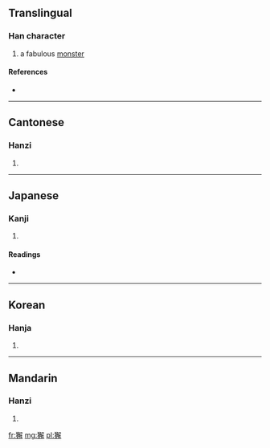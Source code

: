 ==Translingual==

===Han character===
{{Han char|rn=94|rad=犬|as=13|sn=16|four=4725<sub>2</sub>|canj=大竹弓月手 (KHNBQ)}}

# a fabulous [[monster]]

====References====
* {{Han ref|kx=0719.330|dkj=20734|dj=1131.070|hdz=21373.070|uh=736C|ud=29548|bh=EA5E|bd=59998}}

----

==Cantonese==

===Hanzi===
{{yue-hanzi|jyut=|y=haai5}}

# {{defn|lang=yue|sort=犬13}}

----

==Japanese==

===Kanji===
{{ja-kanji|grade=|rs=犬13}}

# {{defn|lang=ja|sort=犬13}}

====Readings====
* {{ja-readings|on=[[かい]] (kai), [[げ]] (ge)|kun=}}

----

==Korean==

===Hanja===
{{ko-hanja|hangeul=해|eumhun=|rv=hae|mr=hae|y=hay}}

# {{defn|lang=ko|sort=犬13}}

----

==Mandarin==

===Hanzi===
{{cmn-hanzi|pin=[[xiè]] ([[xie4]])|wg=hsieh<sup>4</sup>}}

# {{defn|lang=cmn|sort=犬13}}

[[fr:獬]]
[[mg:獬]]
[[pl:獬]]